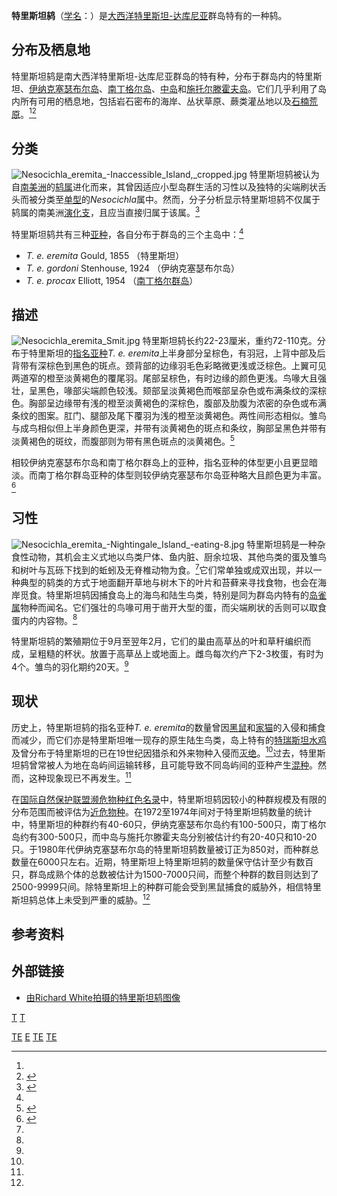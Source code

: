 {{speciesbox
| status = NT
| status_system = IUCN3.1
| status_ref = <ref name=IUCN>{{cite iucn |author=[[国际鸟盟|国际鸟盟]]. | title=''Turdus eremita''| volume= 2017| year = 2017 | page =   e.T22708541A117286443|doi=10.2305/IUCN.UK.2017-3.RLTS.T22708541A117286443.en}}</ref>
| image = Tristan Thrush on Nightingale island.jpg
| image_caption = 摄于[[南丁格尔岛|南丁格尔岛]]
| genus = Turdus
| species = eremita
| authority = ([[约翰·古尔德|Gould]], 1855)
| synonyms_ref = <ref name=Avibase>{{Cite web|url=https://avibase.bsc-eoc.org/species.jsp?avibaseid=C740512DF96766B1|title=''Turdus eremita'' - Avibase|website=avibase.bsc-eoc.org|access-date=2020-07-14|archive-date=2019-12-04|archive-url=https://web.archive.org/web/20191204053604/https://avibase.bsc-eoc.org/species.jsp?avibaseid=C740512DF96766B1|dead-url=no}}</ref>
| synonyms = *''Nesocichla eremita'' <small>Gould, 1855</small>
}}
'''特里斯坦鸫'''（[[学名|学名]]：{{lang|la|''Turdus eremita''}}）是[[大西洋|大西洋]][[特里斯坦-达库尼亚|特里斯坦-达库尼亚]]群岛特有的一种鸫。

==分布及栖息地==
特里斯坦鸫是南大西洋特里斯坦-达库尼亚群岛的特有种，分布于群岛内的特里斯坦、[[伊纳克塞瑟布尔岛|伊纳克塞瑟布尔岛]]、[[南丁格尔岛|南丁格尔岛]]、[[中岛_(特里斯坦-达库尼亚)|中岛]]和[[施托尔滕霍夫岛|施托尔滕霍夫岛]]。它们几乎利用了岛内所有可用的栖息地，包括岩石密布的海岸、丛状草原、蕨类灌丛地以及[[石楠荒原|石楠荒原]]。<ref name=IUCN/><ref name=Fraser1994>{{cite journal|author=Fraser, M. W. |author2=Ryan, P. G. |author3=Dean, W. R. J. |author4=Briggs, D. J. |author5=Moloney, C. L. |last-author-amp=yes |title=Biology of the Tristan Thrush ''Nesocichla eremita'' |year=1994 |journal=Ostrich - Journal of African Ornithology |volume=65 |pages= 14-25 |doi=10.1080/00306525.1994.9632673 |url=https://www.researchgate.net/publication/233172376 |date=March 1994 |accessdate=2020-07-14}}</ref>

==分类==
[[File:Nesocichla_eremita_-Inaccessible_Island,_cropped.jpg|thumb]]
特里斯坦鸫被认为自[[南美洲|南美洲]]的[[鸫属|鸫属]]进化而来，其曾因适应小型岛群生活的习性以及独特的尖端刷状舌头而被分类至[[单型|单型]]的''Nesocichla''属中。然而，分子分析显示特里斯坦鸫不仅属于鸫属的南美洲[[演化支|演化支]]，且应当直接归属于该属。<ref>{{cite journal|author1=Voelker, Gary |author2=Rohwer, Sievert |author3=Bowie, Rauri C.K. |author4=Outlaw, Diana C. |last-author-amp=yes |year= 2007 |title=Molecular systematics of a speciose, cosmopolitan songbird genus: Defining the limits of, and relationships among, the Turdus thrushes |journal=Molecular Phylogenetics and Evolution |volume=42 |issue=2 |pages=422–434 |doi=10.1016/j.ympev.2006.07.016 |url=https://www.researchgate.net/publication/6820155 |date=March 2007 |accessdate=2020-07-14}}</ref>

特里斯坦鸫共有三种[[亚种|亚种]]，各自分布于群岛的三个主岛中：<ref name=Avibase/>
* ''T. e. eremita'' Gould, 1855 （特里斯坦）
* ''T. e. gordoni'' Stenhouse, 1924 （伊纳克塞瑟布尔岛）
* ''T. e. procax'' Elliott, 1954 （[[南丁格尔群岛|南丁格尔群岛]]）

==描述==
[[File:Nesocichla_eremita_Smit.jpg|thumb]]
特里斯坦鸫长约22-23厘米，重约72-110克。分布于特里斯坦的[[指名亚种|指名亚种]]''T. e. eremita''上半身部分呈棕色，有羽冠，上背中部及后背带有深棕色到黑色的斑点。颈背部的边缘羽毛色彩略微更浅或泛棕色。上翼可见两道窄的橙至淡黄褐色的覆尾羽。尾部呈棕色，有时边缘的颜色更浅。鸟喙大且强壮，呈黑色，喙部尖端颜色较浅。颏部呈淡黄褐色而喉部呈杂色或布满条纹的深棕色。胸部呈边缘带有浅的橙至淡黄褐色的深棕色，腹部及肋腹为浓密的杂色或布满条纹的图案。肛门、腿部及尾下覆羽为浅的橙至淡黄褐色。两性间形态相似。雏鸟与成鸟相似但上半身颜色更深，并带有淡黄褐色的斑点和条纹，胸部呈黑色并带有淡黄褐色的斑纹，而腹部则为带有黑色斑点的淡黄褐色。<ref name=delHoyo>{{cite book|author1=del Hoyo, J.|author2= Elliott, A.|author3= Christie, D |title=Handbook of the Birds of the World, vol. 10: Cuckoo-shrikes to Thrushes |year=2005 |isbn= 8487334725 |accessdate=2020-07-14 }}</ref>

相较伊纳克塞瑟布尔岛和南丁格尔群岛上的亚种，指名亚种的体型更小且更显暗淡。而南丁格尔群岛亚种的体型则较伊纳克塞瑟布尔岛亚种略大且颜色更为丰富。<ref name=tristandc>{{cite web | url=https://www.tristandc.com/wildlife/landbirds.php | title=Tristan da Cunha Land Birds | accessdate=2020-07-14 | author=Tristan da Cunha Government & Tristan da Cunha Association | year=2019 | archive-date=2020-07-15 | archive-url=https://web.archive.org/web/20200715055304/https://www.tristandc.com/wildlife/landbirds.php | dead-url=no }}</ref>

==习性==
[[File:Nesocichla_eremita_-Nightingale_Island_-eating-8.jpg|thumb]]
特里斯坦鸫是一种杂食性动物，其机会主义式地以鸟类尸体、鱼内脏、厨余垃圾、其他鸟类的蛋及雏鸟和树叶与瓦砾下找到的蚯蚓及无脊椎动物为食。<ref name=Fraser1994/>它们常单独或成双出现，并以一种典型的鸫类的方式于地面翻开草地与树木下的叶片和苔藓来寻找食物，也会在海岸觅食。特里斯坦鸫因捕食岛上的海鸟和陆生鸟类，特别是同为群岛内特有的[[岛雀属|岛雀属]]物种而闻名。它们强壮的鸟喙可用于凿开大型的蛋，而尖端刷状的舌则可以取食蛋内的内容物。<ref name=delHoyo/>

特里斯坦鸫的繁殖期位于9月至翌年2月，它们的巢由高草丛的叶和草秆编织而成，呈粗糙的杯状。放置于高草丛上或地面上。雌鸟每次约产下2-3枚蛋，有时为4个。雏鸟的羽化期约20天。<ref name=delHoyo/>

==现状==
历史上，特里斯坦鸫的指名亚种''T. e. eremita''的数量曾因[[黑鼠|黑鼠]]和[[家猫|家猫]]的入侵和捕食而减少，而它们亦是特里斯坦唯一现存的原生陆生鸟类，岛上特有的[[特瑞斯坦水鸡|特瑞斯坦水鸡]]及曾分布于特里斯坦的{{tsl|en|Nesospiza acunhae|伊纳克塞瑟布尔岛雀}}已在19世纪因猎杀和外来物种入侵而[[灭绝|灭绝]]。<ref name=tristandc/>过去，特里斯坦鸫曾常被人为地在岛屿间运输转移，且可能导致不同岛屿间的亚种产生[[混种|混种]]。然而，这种现象现已不再发生。<ref name=IUCN/>

在[[国际自然保护联盟濒危物种红色名录|国际自然保护联盟濒危物种红色名录]]中，特里斯坦鸫因较小的种群规模及有限的分布范围而被评估为[[近危物种|近危物种]]。在1972至1974年间对于特里斯坦鸫数量的统计中，特里斯坦的种群约有40-60只，伊纳克塞瑟布尔岛约有100-500只，南丁格尔岛约有300-500只，而中岛与施托尔滕霍夫岛分别被估计约有20-40只和10-20只。于1980年代伊纳克塞瑟布尔岛的特里斯坦鸫数量被订正为850对，而种群总数量在6000只左右。近期，特里斯坦上特里斯坦鸫的数量保守估计至少有数百只，群岛成熟个体的总数被估计为1500-7000只间，而整个种群的数目则达到了2500-9999只间。除特里斯坦上的种群可能会受到黑鼠捕食的威胁外，相信特里斯坦鸫总体上未受到严重的威胁。<ref name=IUCN/>

==参考资料==
{{Reflist|2}}

==外部链接==
{{Commons category|Turdus eremita}}
{{Wikispecies|Turdus eremita}}
* [http://www.mangoverde.com/birdsound/picpages/pic138-60-2.html 由Richard White拍摄的特里斯坦鸫图像] {{Wayback|url=http://www.mangoverde.com/birdsound/picpages/pic138-60-2.html |date=20160303235944 }}

{{Taxonbar|from=Q27075632}}

[[Category:IUCN紅色名錄近危物種|TE]]
[[Category:鸫属|E]]
[[Category:特里斯坦-达库尼亚特有动物|TE]]
[[Category:1855年描述的鸟类|TE]]
[[分类:亚南极岛屿鸟类|T]]
[[分类:大西洋岛屿鸟类|T]]